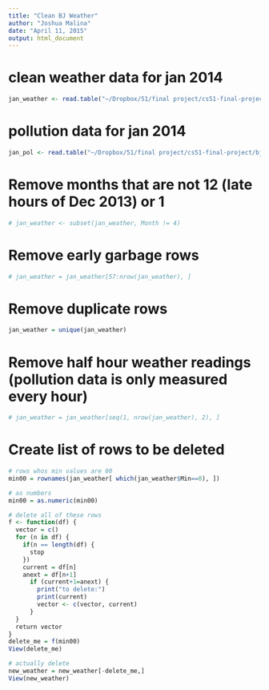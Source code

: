```yaml
---
title: "Clean BJ Weather"
author: "Joshua Malina"
date: "April 11, 2015"
output: html_document
---
```


# clean weather data for jan 2014
```r
jan_weather <- read.table("~/Dropbox/51/final project/cs51-final-project/Jan Beijing Weather.csv", header=TRUE, sep=",")
```

# pollution data for jan 2014
```r
jan_pol <- read.table("~/Dropbox/51/final project/cs51-final-project/bj2014pol.csv", header=TRUE, sep=",")
```

# Remove months that are not 12 (late hours of Dec 2013) or 1
```r
# jan_weather <- subset(jan_weather, Month != 4)
```

# Remove early garbage rows
```r
# jan_weather = jan_weather[57:nrow(jan_weather), ]
```

# Remove duplicate rows
```r
jan_weather = unique(jan_weather)
```

# Remove half hour weather readings (pollution data is only measured every hour)
```r
# jan_weather = jan_weather[seq(1, nrow(jan_weather), 2), ]
```

# Create list of rows to be deleted
```r

# rows whos min values are 00
min00 = rownames(jan_weather[ which(jan_weather$Min==0), ])

# as numbers
min00 = as.numeric(min00)

# delete all of these rows
f <- function(df) {
  vector = c()
  for (n in df) {  
    if(n == length(df) {
      stop
    })
    current = df[n]
    anext = df[n+1]    
      if (current+1=anext) {
        print("to delete:")
        print(current)
        vector <- c(vector, current)
      }    
  }
  return vector
}
delete_me = f(min00)
View(delete_me)

# actually delete
new_weather = new_weather[-delete_me,]
View(new_weather)
```